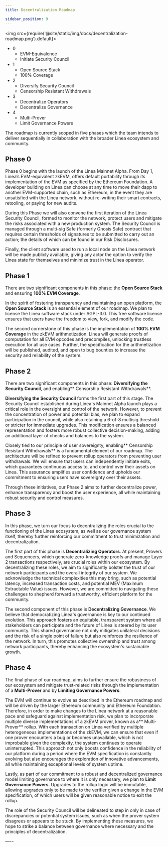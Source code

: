 ```yaml
---
title: Decentralization Roadmap

sidebar_position: 9
---
```


<img src={require('@site/static/img/docs/decentralization-roadmap.png').default}></img>
<br/>

* 0
    * EVM-Equivalence
    * Initiate Security Council
* 1
    * Open Source Stack
    * 100% Coverage
* 2
    * Diversify Security Council
    * Censorship Resistant Withdrawals
* 3
    * Decentralize Operators
    * Decentralize Governance
* 4
    * Multi-Prover
    * Limit Governance Powers

The roadmap is currently scoped in five phases which the team intends to deliver sequentially in collaboration with the broader Linea ecosystem and community.


## Phase 0

Phase 0 begins with the launch of the Linea Mainnet Alpha. From Day 1, Linea’s EVM-equivalent zkEVM, offers default portability through its implementation of the EVM as specified by the Ethereum Foundation. A developer building on Linea can choose at any time to move their dapp to another EVM-supported chain, such as Ethereum, in the event they are unsatisfied with the Linea network, without re-writing their smart contracts, retooling, or paying for new audits.  

During this Phase we will also convene the first iteration of the Linea Security Council, formed to  monitor the network, protect users and mitigate the risks associated with a new production system. The Security Council is managed through a multi-sig Safe (formerly Gnosis Safe) contract that requires certain thresholds of signatures to be submitted to carry out an action; the details of which can be found in our Risk Disclosures.

Finally, the client software used to run a local node on the Linea network will be made publicly available, giving any actor the option to verify the Linea state for themselves and minimize trust in the Linea operator.


## Phase 1 

There are two significant components in this phase: the **Open Source Stack** and ensuring **100% EVM Coverage**.

In the spirit of fostering transparency and maintaining an open platform, the **Open Source Stack** is an essential element of our roadmap. We plan to license the Linea software stack under AGPL-3.0. This free software license ensures that users have the freedom to view, fork, and modify the code.

The second cornerstone of this phase is the implementation of **100% EVM Coverage** in the zkEVM arithmetization. Linea will generate proofs of computation for all EVM opcodes and precompiles, unlocking trustless execution for all use cases. Further, the specification for the arithmetization will be published, audited, and open to bug bounties to increase the security and reliability of the system.


## Phase 2

There are two significant components in this phase: **Diversifying the Security Council**, and enabling** Censorship Resistant Withdrawals**.

**Diversifying the Security Council** forms the first part of this stage. The Security Council established during Linea's Mainnet Alpha launch plays a critical role in the oversight and control of the network. However, to prevent the concentration of power and potential bias, we plan to expand participation in the council, while also retaining a 6-of-8 multisig threshold or stricter for immediate upgrades. This modification ensures a balanced representation and fosters more robust collective decision-making, adding an additional layer of checks and balances to the system.

Closely tied to our principle of user sovereignty, enabling** Censorship Resistant Withdrawals** is a fundamental element of our roadmap. The architecture will be refined to prevent rollup operators from preventing user withdrawals. We will ensure that users can independently initiate exits, which guarantees continuous access to, and control over their assets on Linea. This assurance amplifies user confidence and upholds our commitment to ensuring users have sovereignty over their assets.

Through these initiatives, our Phase 2 aims to further decentralize power, enhance transparency and boost the user experience, all while maintaining robust security and control measures.


## Phase 3

In this phase, we turn our focus to decentralizing the roles crucial to the functioning of the Linea ecosystem, as well as our governance system itself, thereby further reinforcing our commitment to trust minimization and decentralization.

The first part of this phase is **Decentralizing Operators**. At present, Provers and Sequencers, which generate zero-knowledge proofs and manage Layer 2 transactions respectively, are crucial roles within our ecosystem. By decentralizing these roles, we aim to significantly bolster the trust of our network participants and the overall integrity of our system. We acknowledge the technical complexities this may bring, such as potential latency, increased transaction costs, and potential MEV (Maximum Extractable Value) issues. However, we are committed to navigating these challenges to shepherd forward a trustworthy, efficient platform for the community.

The second component of this phase is **Decentralizing Governance**. We believe that democratizing Linea's governance is key to our continued evolution. This approach fosters an equitable, transparent system where all stakeholders can participate and the future of Linea is steered by its user community. This shared governance not only mitigates unilateral decisions and the risk of a single point of failure but also reinforces the resilience of the network. In turn, this promotes collective ownership and trust among network participants, thereby enhancing the ecosystem's sustainable growth.


## Phase 4

The final phase of our roadmap, aims to further ensure the robustness of our ecosystem and mitigate trust-related risks through the implementation of a **Multi-Prover** and by **Limiting Governance Powers**.

The EVM will continue to evolve as described in the Ethereum roadmap and will be driven by the larger Ethereum community and Ethereum Foundation. Therefore, in order to make changes to the Linea network at a reasonable pace and safeguard against implementation risk, we plan to incorporate multiple diverse implementations of a zkEVM prover, known as a** Multi-Prover** rollup. With each transaction on Linea verified by multiple heterogeneous implementations of the zkEVM, we can ensure that even if one prover encounters a bug or becomes unavailable, which is not improbable given the complexity, the system continues to operate uninterrupted. This approach not only boosts confidence in the reliability of our platform during a period where the EVM specification is constantly evolving but also encourages the exploration of innovative advancements, all while maintaining exceptional levels of system uptime.

Lastly, as part of our commitment to a robust and decentralized governance model limiting governance to where it is only necessary, we plan to **Limit Governance Powers**. Upgrades to the rollup logic will be immutable, allowing upgrades only to be made to the verifier given a change in the EVM specification, of which users will be given reasonable notice to exit the rollup.

The role of the Security Council will be delineated to step in only in case of discrepancies or potential system issues, such as when the prover system disagrees or appears to be stuck. By implementing these measures, we hope to strike a balance between governance where necessary and the principles of decentralization.

—--